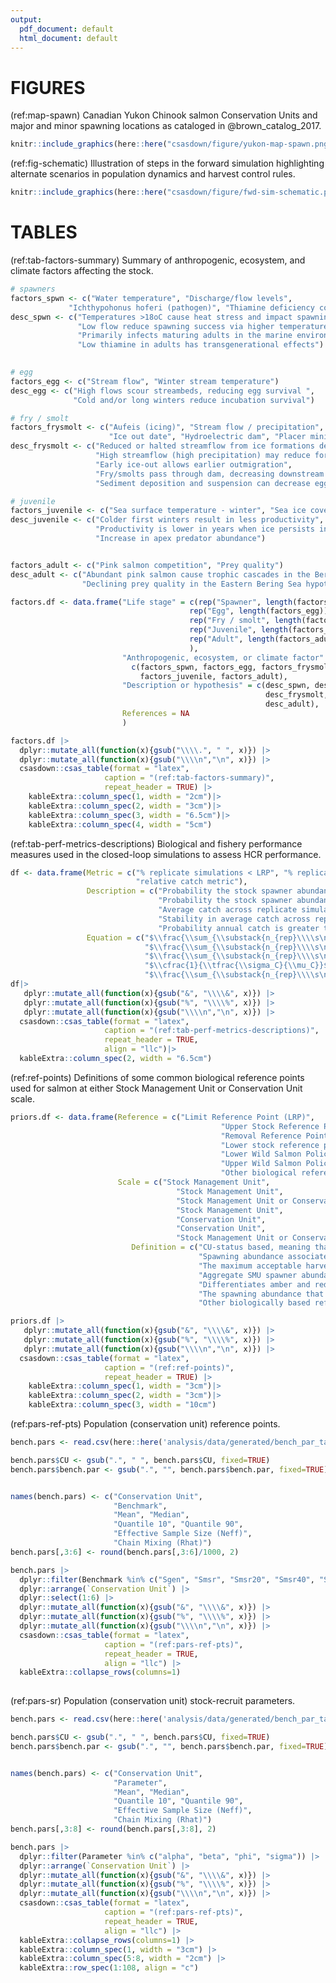 ```yaml
---
output:
  pdf_document: default
  html_document: default
---
```


# FIGURES

(ref:map-spawn) Canadian Yukon Chinook salmon Conservation Units and major and minor spawning locations as cataloged in @brown_catalog_2017.

```r
knitr::include_graphics(here::here("csasdown/figure/yukon-map-spawn.png"))
```

(ref:fig-schematic) Illustration of steps in the forward simulation highlighting alternate scenarios in population dynamics and harvest control rules.

```r
knitr::include_graphics(here::here("csasdown/figure/fwd-sim-schematic.png"))
```

\clearpage

# TABLES

(ref:tab-factors-summary) Summary of anthropogenic, ecosystem, and climate factors affecting the stock.

```r
# spawners
factors_spwn <- c("Water temperature", "Discharge/flow levels",
             "Ichthypohonus hoferi (pathogen)", "Thiamine deficiency complex (TDC)")
desc_spwn <- c("Temperatures >18oC cause heat stress and impact spawning success",
               "Low flow reduce spawning success via higher temperature, habitat fragmentation",
               "Primarily infects maturing adults in the marine environment, potentially high mortality during spawning migration",
               "Low thiamine in adults has transgenerational effects")

  
# egg  
factors_egg <- c("Stream flow", "Winter stream temperature")
desc_egg <- c("High flows scour streambeds, reducing egg survival ",
              "Cold and/or long winters reduce incubation survival")

# fry / smolt
factors_frysmolt <- c("Aufeis (icing)", "Stream flow / precipitation", 
                      "Ice out date", "Hydroelectric dam", "Placer mining")
desc_frysmolt <- c("Reduced or halted streamflow from ice formations decreases fry survival",
                   "High streamflow (high precipitation) may reduce foraging efficiency", 
                   "Early ice-out allows earlier outmigration", 
                   "Fry/smolts pass through dam, decreasing downstream survival",
                   "Sediment deposition and suspension can decrease egg and fry survival")

# juvenile
factors_juvenile <- c("Sea surface temperature - winter", "Sea ice cover", "Predation")
desc_juvenile <- c("Colder first winters result in less productivity", 
                   "Productivity is lower in years when ice persists in the Bering Sea later",
                   "Increase in apex predator abundance")


factors_adult <- c("Pink salmon competition", "Prey quality")
desc_adult <- c("Abundant pink salmon cause trophic cascades in the Bering Sea",
                "Declining prey quality in the Eastern Bering Sea hypothesized to be the cause of thiamine deficiency in spawning adults")

factors.df <- data.frame("Life stage" = c(rep("Spawner", length(factors_spwn)),
                                        rep("Egg", length(factors_egg)),
                                        rep("Fry / smolt", length(factors_frysmolt)),
                                        rep("Juvenile", length(factors_juvenile)),
                                        rep("Adult", length(factors_adult))
                                        ),
                         "Anthropogenic, ecosystem, or climate factor" = 
                           c(factors_spwn, factors_egg, factors_frysmolt, 
                             factors_juvenile, factors_adult),
                         "Description or hypothesis" = c(desc_spwn, desc_egg, 
                                                         desc_frysmolt, desc_juvenile,
                                                         desc_adult),
                         References = NA
                         )

factors.df |>
  dplyr::mutate_all(function(x){gsub("\\\\.", " ", x)}) |>
  dplyr::mutate_all(function(x){gsub("\\\\n","\n", x)}) |>
  csasdown::csas_table(format = "latex",
                     caption = "(ref:tab-factors-summary)", 
                     repeat_header = TRUE) |>
    kableExtra::column_spec(1, width = "2cm")|>
    kableExtra::column_spec(2, width = "3cm")|>
    kableExtra::column_spec(3, width = "6.5cm")|>
    kableExtra::column_spec(4, width = "5cm")
```

\clearpage

(ref:tab-perf-metrics-descriptions) Biological and fishery performance measures used in the closed-loop simulations to assess HCR performance.

```r
df <- data.frame(Metric = c("% replicate simulations < LRP", "% replicate simulations > USR", "average annual catch", "catch stability (1/CV)", 
                            "relative catch metric"), 
                 Description = c("Probability the stock spawner abundance falls below the Limit Reference Point across replicate simulations and years, where $n$ rep is the number of replicate simulations and $t_1$ and $t_2$ are the first and last years over which the metric is calculated ",
                                 "Probability the stock spawner abundance falls above the Upper Stock Reference Point across replicate simulations and years ",
                                 "Average catch across replicate simulations and years",
                                 "Stability in average catch across replicate simulations and years($\\mu_C$), where is $\\sigma_C$ the standard deviation in catch",
                                 "Probability annual catch is greater than the average of the top 3 years of catch since 2000 ($C_{top}$), a semi-arbitrary indicator of a ‘good year’ "),
                 Equation = c("$\\frac{\\sum_{\\substack{n_{rep}\\\\s\n=1}}\\sum_{\\substack{t_1\\\\s\t_2}}S_t<S_{gen}} {t_2-t_1+1}$", 
                              "$\\frac{\\sum_{\\substack{n_{rep}\\\\s\n=1}}\\sum_{\\substack{t_1\\\\s\t_2}}S_t>0.8S_{MSY}} {t_2-t_1+1}$", 
                              "$\\frac{\\sum_{\\substack{n_{rep}\\\\s\n=1}}\\sum_{\\substack{t_1\\\\s\t_2}}S_tC_t} {t_2-t_1+1}$", 
                              "$\\cfrac{1}{\\tfrac{\\sigma_C}{\\mu_C}}$", 
                              "$\\frac{\\sum_{\\substack{n_{rep}\\\\s\n=1}}\\sum_{\\substack{t_1\\\\s\t_2}}C_t>C_{top}} {t_2-t_1+1}$"))
df|>
   dplyr::mutate_all(function(x){gsub("&", "\\\\&", x)}) |> 
   dplyr::mutate_all(function(x){gsub("%", "\\\\%", x)}) |>
   dplyr::mutate_all(function(x){gsub("\\\\n","\n", x)}) |>
  csasdown::csas_table(format = "latex",
                     caption = "(ref:tab-perf-metrics-descriptions)", 
                     repeat_header = TRUE, 
                     align = "llc")|>
  kableExtra::column_spec(2, width = "6.5cm")
```

\clearpage

(ref:ref-points) Definitions of some common biological reference points used for salmon at either Stock Management Unit or Conservation Unit scale.

```r
priors.df <- data.frame(Reference = c("Limit Reference Point (LRP)", 
                                               "Upper Stock Reference Point (USR)", 
                                               "Removal Reference Point", 
                                               "Lower stock reference point", 
                                               "Lower Wild Salmon Policy biological benchmark ", 
                                               "Upper Wild Salmon Policy biological benchmark ",
                                               "Other biological reference points"), 
                        Scale = c("Stock Management Unit", 
                                     "Stock Management Unit", 
                                     "Stock Management Unit or Conservation Unit", 
                                     "Stock Management Unit", 
                                     "Conservation Unit", 
                                     "Conservation Unit",
                                     "Stock Management Unit or Conservation Unit"),
                           Definition = c("CU-status based, meaning that whether an SMU is above or below its LRP depends on whether any component CUs are below their lower biological benchmark (in the ‘red’ Wild Salmon Policy status zone). This definition is aligned with principle that LRPs be aligned with Canada’s WSP objective of preserving biodiversity of salmon at the scale of CUs. However, it is difficult to operationalize this type of LRP for fisheries management and so there may also be a “lower stock reference point” that is abundance based.",
                                          "Spawning abundance associated with fully meeting socio-economic objectives for the system, and above which maximum allowable harvest rates (see Removal Reference Point) can be sustained. Under the DFO Precautionary Approach Framework this is often 80% of $S_{MSY}$, but this is not a requirement and may vary by system depending on the fishery and broader socio-economic and ecosystem objectives.",
                                          "The maximum acceptable harvest rate the SMU can be subject to; is typically set to be less than or equal to the removal rate associated with maximum sustainable yield ($U_{MSY}$).", 
                                          "Aggregate SMU spawner abundance below which all fishery removals should be limited to the maximum extent possible and below which there is a high risk of serious and irreversible harm to the stock. This type of reference point is helpful for informing management since assessment and fishery decisions are often abundance based and so can be operationalized.", 
                                          "Differentiates amber and red Wild Salmon Policy status zones. When it can be estimated $S_{GEN}$ is often used and it is the spawning abundance that is expected to lead to recovery to $S_{MSY}$ in one salmon generation in the absence of fishing under equilibrium conditions. Spawning abundances below this reference point (red status) are expected to be associated with high risk of irreversible harm to the CU and align with a COSEWIC assessment of “endangered”.",
                                          "The spawning abundance that differentiates amber and green Wild Salmon Policy status zones. When it can be estimated 80%$S_{MSY}$ is used and is the spawner abundance expected to provide, on average annual basis, the maximum annual catch for the CU, given existing environmental conditions and where “there would not be a high probability of losing the CU”",
                                          "Other biologically based reference points like $S_{MSR}$, which is the spawner abundance expected to maximize returns on average annual basis, may be used as an upper biological reference point and 20% of $S_{MSR}$ which has been proposed as a lower biological reference point. $S_{MSR}$ is sometimes referred to as $S_{MAX}$, and escapement goals based on this quantity are sometimes deemed more appropriate where the fishery is dominated by subsistence fisheries that wish to harvest a fixed number of fish each year and are attempting to minimize the effort needed to harvest."))

priors.df |>
   dplyr::mutate_all(function(x){gsub("&", "\\\\&", x)}) |> 
   dplyr::mutate_all(function(x){gsub("%", "\\\\%", x)}) |>
   dplyr::mutate_all(function(x){gsub("\\\\n","\n", x)}) |>
  csasdown::csas_table(format = "latex",
                     caption = "(ref:ref-points)", 
                     repeat_header = TRUE) |>
    kableExtra::column_spec(1, width = "3cm")|>
    kableExtra::column_spec(2, width = "3cm")|>
    kableExtra::column_spec(3, width = "10cm")
```


\clearpage

(ref:pars-ref-pts) Population (conservation unit) reference points.

```r
bench.pars <- read.csv(here::here('analysis/data/generated/bench_par_table.csv'))

bench.pars$CU <- gsub(".", " ", bench.pars$CU, fixed=TRUE)
bench.pars$bench.par <- gsub(".", "", bench.pars$bench.par, fixed=TRUE)


names(bench.pars) <- c("Conservation Unit",
                       "Benchmark",
                       "Mean", "Median",
                       "Quantile 10", "Quantile 90", 
                       "Effective Sample Size (Neff)",
                       "Chain Mixing (Rhat)")
bench.pars[,3:6] <- round(bench.pars[,3:6]/1000, 2)

bench.pars |> 
  dplyr::filter(Benchmark %in% c("Sgen", "Smsr", "Smsr20", "Smsr40", "Smsy80")) |>
  dplyr::arrange(`Conservation Unit`) |>
  dplyr::select(1:6) |>
  dplyr::mutate_all(function(x){gsub("&", "\\\\&", x)}) |> 
  dplyr::mutate_all(function(x){gsub("%", "\\\\%", x)}) |>
  dplyr::mutate_all(function(x){gsub("\\\\n","\n", x)}) |>
  csasdown::csas_table(format = "latex",
                     caption = "(ref:pars-ref-pts)", 
                     repeat_header = TRUE,
                     align = "llc") |>
  kableExtra::collapse_rows(columns=1)
  

```


\clearpage

(ref:pars-sr) Population (conservation unit) stock-recruit parameters.

```r
bench.pars <- read.csv(here::here('analysis/data/generated/bench_par_table.csv'))

bench.pars$CU <- gsub(".", " ", bench.pars$CU, fixed=TRUE)
bench.pars$bench.par <- gsub(".", "", bench.pars$bench.par, fixed=TRUE)


names(bench.pars) <- c("Conservation Unit",
                       "Parameter",
                       "Mean", "Median",
                       "Quantile 10", "Quantile 90", 
                       "Effective Sample Size (Neff)",
                       "Chain Mixing (Rhat)")
bench.pars[,3:8] <- round(bench.pars[,3:8], 2)

bench.pars |> 
  dplyr::filter(Parameter %in% c("alpha", "beta", "phi", "sigma")) |>
  dplyr::arrange(`Conservation Unit`) |>
  dplyr::mutate_all(function(x){gsub("&", "\\\\&", x)}) |> 
  dplyr::mutate_all(function(x){gsub("%", "\\\\%", x)}) |>
  dplyr::mutate_all(function(x){gsub("\\\\n","\n", x)}) |>
  csasdown::csas_table(format = "latex",
                     caption = "(ref:pars-ref-pts)", 
                     repeat_header = TRUE,
                     align = "llc") |>
  kableExtra::collapse_rows(columns=1) |>
  kableExtra::column_spec(1, width = "3cm") |>
  kableExtra::column_spec(5:8, width = "2cm") |>
  kableExtra::row_spec(1:108, align = "c")
  

```
